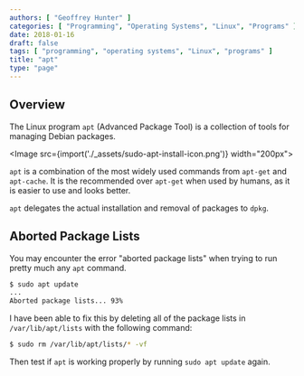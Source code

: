 ```yaml
---
authors: [ "Geoffrey Hunter" ]
categories: [ "Programming", "Operating Systems", "Linux", "Programs" ]
date: 2018-01-16
draft: false
tags: [ "programming", "operating systems", "Linux", "programs" ]
title: "apt"
type: "page"
---
```



## Overview

The Linux program `apt` (Advanced Package Tool) is a collection of tools for managing Debian packages.

<Image src={import('./_assets/sudo-apt-install-icon.png')} width="200px"></Image>

`apt` is a combination of the most widely used commands from `apt-get` and `apt-cache`. It is the recommended over `apt-get` when used by humans, as it is easier to use and looks better.

`apt` delegates the actual installation and removal of packages to `dpkg`.

## Aborted Package Lists

You may encounter the error "aborted package lists" when trying to run pretty much any `apt` command.

```sh    
$ sudo apt update
...
Aborted package lists... 93%
```

I have been able to fix this by deleting all of the package lists in `/var/lib/apt/lists` with the following command:

```sh    
$ sudo rm /var/lib/apt/lists/* -vf
```

Then test if `apt` is working properly by running `sudo apt update` again.
